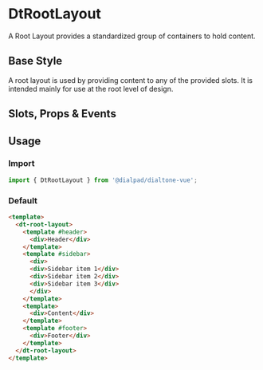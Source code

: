 
# DtRootLayout

<Subtitle>
  A Root Layout provides a standardized group of containers to hold content.
</Subtitle>

## Base Style

A root layout is used by providing content to any of the provided slots.
It is intended mainly for use at the root level of design.

<Canvas>
  <Story id="components-root-layout--default" />
</Canvas>

## Slots, Props & Events

<ArgsTable story={PRIMARY_STORY} />

## Usage

### Import

```jsx
import { DtRootLayout } from '@dialpad/dialtone-vue';
```

### Default

```html
<template>
  <dt-root-layout>
    <template #header>
      <div>Header</div>
    </template>
    <template #sidebar>
      <div>
      <div>Sidebar item 1</div>
      <div>Sidebar item 2</div>
      <div>Sidebar item 3</div>
      </div>
    </template>
    <template>
      <div>Content</div>
    </template>
    <template #footer>
      <div>Footer</div>
    </template>
  </dt-root-layout>
</template>
```
